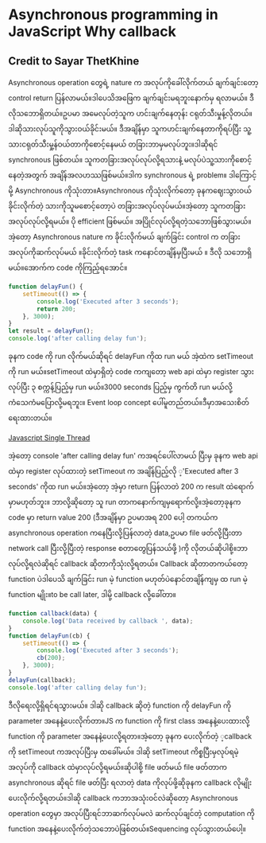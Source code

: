 # Asynchronous programming in JavaScript Why callback

## Credit to Sayar ThetKhine

Asynchronous operation တွေရဲ့ nature က အလုပ်ကိုခေါ်လိုက်တယ် ချက်ချင်းတော့ control return ပြန်လာမယ်။ဒါပေသိအဖြေက ချက်ချင်းမရဘူးနောက်မှ ရလာမယ်။ ဒီလိုသဘောရှိတယ်။ဥပမာ အမေလုပ်တဲ့သူက ဟင်းချက်နေတုန်း ငရုတ်သီးမှုန့်လိုတယ်။ ဒါဆိုသားလုပ်သူကိုသွားဝယ်ခိုင်းမယ်။ ဒီအချိန်မှာ သူကဟင်းချက်နေတာကိုရပ်ပြီး သူ့သားငရုတ်သီးမှု့န်ဝယ်တာကိုစောင့်နေမယ် တခြားဘာမှမလုပ်ဘူး။ဒါဆိုရင် synchronous ဖြစ်တယ်။ ‌သူကတခြားအလုပ်လုပ်လို့ရသားနဲ့ မလုပ်ပဲသူ့သားကိုစောင့်နေတဲ့အတွက် အချိန်အလဟဿဖြစ်မယ်။ဒါက synchronous ရဲ့ problem။ ဒါကြောင့်မို့ Asynchronous ကိုသုံးတာ။Asynchronous ကိုသုံးလိုက်တော့ ခုနကဈေးသွားဝယ်ခိုင်းလိုက်တဲ့ သားကိုသူမစောင့်တော့ပဲ တခြားအလုပ်လုပ်မယ်။အဲ့တော့ သူကတခြားအလုပ်လုပ်လို့ရမယ်။ ပို efficient ဖြစ်မယ်။ အပြိုင်လုပ်လို့ရတဲ့သဘောဖြစ်သွားမယ်။အဲ့တော့ Asynchronous nature က ခိုင်းလိုက်မယ် ချက်ခြင်း control က တခြားအလုပ်ကိုဆက်လုပ်မယ် ။ခိုင်းလိုက်တဲ့ task ကနောင်တချိန်မှပြီးမယ် ။ ဒီလို သဘောရှိမယ်။အောက်က code ကိုကြည့်ရအောင်။

```js
function delayFun() {
    setTimeout(() => {
        console.log('Executed after 3 seconds');
        return 200;
    }, 3000);
}
let result = delayFun();
console.log('after calling delay fun');
```

ခုနက code ကို run လိုက်မယ်ဆိုရင် delayFun ကိုထ run မယ် အဲ့ထဲက setTimeout ကို run မယ်။setTimeout ထဲမှာရှိတဲ့ code ကကျတော့ web api ထဲမှာ register သွားလုပ်ပြီး ၃ စက္ကန့်ပြည့်မှ run မယ်။3000 seconds ပြည့်မှ ကွက်တိ run မယ်လို့ကံသေကံမပြောလို့မရဘူး။ Event loop concept ပေါ်မူတည်တယ်။ဒီမှာအသေးစိတ်ရေးထားတယ်။

[Javascript Single Thread](https://www.facebook.com/thet.khine.587/posts/pfbid0TGKZEAVFpCfs5wx5mkFKDuKfnKcYLVgC7Tkci1hCKV7rbrstnKDVKGhTjZGm4cDel?__cft__[0]=AZVP3CaE65lSgh18LI_RTsIP0CFumiLCqFJXkGqt8wkcGMo6JZTDLbY979g1q-icuoUwK75wCCjLdIzAEAHGdRlweYhLMUaLJcuA5xTs6FYtvKVr7htUA3UxwxNFefd1RvqoVJwv18rtMvA6eVSICZJji4cuN9Vqx81hKfvkLONd5A&__tn__=-UK-R)

အဲ့တော့ console 'after calling delay fun' ကအရင်ပေါ်လာမယ် ပြီးမှ ခုနက web api ထဲမှာ register လုပ်ထားတဲ့ setTimeout က အချိန်ပြည့်လို ့'Executed after 3 seconds' ကိုထ run မယ်။အဲ့တော့ အဲ့မှာ return ပြန်လာတဲ 200 က result ထဲရောက်မှာမဟုတ်ဘူး။ ဘာလို့ဆိုတော့ သူ run တာကနောက်ကျမှရောက်လို့။အဲ့တော့ခုနက code မှာ return value 200 (ဒီအချိန်မှာ ဥပမာအရ 200 ပေါ့ တကယ်က asynchronous operation ကနေပြီးလို့ပြန်လာတဲ့ data,ဥပမာ file ဖတ်လို့ပြီးတာ network call ပြီးလို့ပြီးတဲ့ response စတာတွေပြန်သယ်ဖို့ )ကို လိုတယ်ဆိုပါစို့။ဘာလုပ်လို့ရလဲဆိုရင် callback ဆိုတာကိုသုံးလို့ရတယ်။ Callback ဆိုတာတကယ်တော့ function ပဲဒါပေသိ ချက်ခြင်း run မဲ့ function မဟုတ်ပဲနောင်တချိန်ကျမှ ထ run မဲ့ function မျိုး။to be call later, ဒါမို့ callback လို့ခေါ်တာ။

```js
function callback(data) {
    console.log('Data received by callback ', data);
}
function delayFun(cb) {
    setTimeout(() => {
        console.log('Executed after 3 seconds');
        cb(200);
    }, 3000);
}
delayFun(callback);
console.log('after calling delay fun');
```

ဒီလိုရေးလို့ရှိရင်ရသွားမယ်။ ဒါဆို callback ဆိုတဲ့ function ကို delayFun ကို parameter အနေနဲ့ပေးလိုက်တာ။JS က function ကို first class အနေနဲ့ပေးထားလို့ function ကို parameter အနေနဲ့ပေးလို့ရတာ။အဲ့တော့ ခုနက ပေးလိုက်တဲ့ ့callback ကို setTimeout ကအလုပ်ပြီးမှ ထခေါ်မယ်။ ဒါဆို setTimeout ကိစ္စပြီးမှလုပ်ရမဲ့အလုပ်ကို callback ထဲမှာလုပ်လို့ရမယ်။ဆိုပါစို့ file ဖတ်မယ် file ဖတ်တာက asynchronous ဆိုရင် file ဖတ်ပြီး ရလာတဲ့ data ကိုလုပ်ဖို့ဆိုခုနက callback လိုမျိုးပေးလိုက်လို့ရတယ်။ဒါဆို callback ကဘာအသုံးဝင်လဲဆိုတော့ Asynchronous operation တွေမှာ အလုပ်ပြီးရင်ဘာဆက်လုပ်မလဲ ဆက်လုပ်ချင်တဲ့ computation ကို function အနေနဲ့ပေးလိုက်တဲ့သဘောပဲဖြစ်တယ်။Sequencing လုပ်သွားတယ်ပေါ့။
